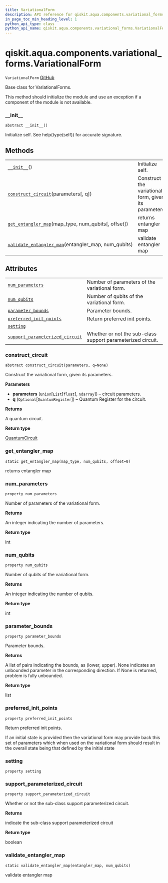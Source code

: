 ```yaml
---
title: VariationalForm
description: API reference for qiskit.aqua.components.variational_forms.VariationalForm
in_page_toc_min_heading_level: 1
python_api_type: class
python_api_name: qiskit.aqua.components.variational_forms.VariationalForm
---
```


# qiskit.aqua.components.variational\_forms.VariationalForm

<span id="qiskit.aqua.components.variational_forms.VariationalForm" />

`VariationalForm` [GitHub](https://github.com/qiskit-community/qiskit-aqua/tree/stable/0.9/qiskit/aqua/components/variational_forms/variational_form.py "view source code")

Base class for VariationalForms.

This method should initialize the module and use an exception if a component of the module is not available.

### \_\_init\_\_

<span id="qiskit.aqua.components.variational_forms.VariationalForm.__init__" />

`abstract __init__()`

Initialize self. See help(type(self)) for accurate signature.

## Methods

|                                                                                                                                                                                                                             |                                                       |
| --------------------------------------------------------------------------------------------------------------------------------------------------------------------------------------------------------------------------- | ----------------------------------------------------- |
| [`__init__`](#qiskit.aqua.components.variational_forms.VariationalForm.__init__ "qiskit.aqua.components.variational_forms.VariationalForm.__init__")()                                                                      | Initialize self.                                      |
| [`construct_circuit`](#qiskit.aqua.components.variational_forms.VariationalForm.construct_circuit "qiskit.aqua.components.variational_forms.VariationalForm.construct_circuit")(parameters\[, q])                           | Construct the variational form, given its parameters. |
| [`get_entangler_map`](#qiskit.aqua.components.variational_forms.VariationalForm.get_entangler_map "qiskit.aqua.components.variational_forms.VariationalForm.get_entangler_map")(map\_type, num\_qubits\[, offset])          | returns entangler map                                 |
| [`validate_entangler_map`](#qiskit.aqua.components.variational_forms.VariationalForm.validate_entangler_map "qiskit.aqua.components.variational_forms.VariationalForm.validate_entangler_map")(entangler\_map, num\_qubits) | validate entangler map                                |

## Attributes

|                                                                                                                                                                                                                     |                                                             |
| ------------------------------------------------------------------------------------------------------------------------------------------------------------------------------------------------------------------- | ----------------------------------------------------------- |
| [`num_parameters`](#qiskit.aqua.components.variational_forms.VariationalForm.num_parameters "qiskit.aqua.components.variational_forms.VariationalForm.num_parameters")                                              | Number of parameters of the variational form.               |
| [`num_qubits`](#qiskit.aqua.components.variational_forms.VariationalForm.num_qubits "qiskit.aqua.components.variational_forms.VariationalForm.num_qubits")                                                          | Number of qubits of the variational form.                   |
| [`parameter_bounds`](#qiskit.aqua.components.variational_forms.VariationalForm.parameter_bounds "qiskit.aqua.components.variational_forms.VariationalForm.parameter_bounds")                                        | Parameter bounds.                                           |
| [`preferred_init_points`](#qiskit.aqua.components.variational_forms.VariationalForm.preferred_init_points "qiskit.aqua.components.variational_forms.VariationalForm.preferred_init_points")                         | Return preferred init points.                               |
| [`setting`](#qiskit.aqua.components.variational_forms.VariationalForm.setting "qiskit.aqua.components.variational_forms.VariationalForm.setting")                                                                   |                                                             |
| [`support_parameterized_circuit`](#qiskit.aqua.components.variational_forms.VariationalForm.support_parameterized_circuit "qiskit.aqua.components.variational_forms.VariationalForm.support_parameterized_circuit") | Whether or not the sub-class support parameterized circuit. |

### construct\_circuit

<span id="qiskit.aqua.components.variational_forms.VariationalForm.construct_circuit" />

`abstract construct_circuit(parameters, q=None)`

Construct the variational form, given its parameters.

**Parameters**

*   **parameters** (`Union`\[`List`\[`float`], `ndarray`]) – circuit parameters.
*   **q** (`Optional`\[`QuantumRegister`]) – Quantum Register for the circuit.

**Returns**

A quantum circuit.

**Return type**

[QuantumCircuit](qiskit.circuit.QuantumCircuit "qiskit.circuit.QuantumCircuit")

### get\_entangler\_map

<span id="qiskit.aqua.components.variational_forms.VariationalForm.get_entangler_map" />

`static get_entangler_map(map_type, num_qubits, offset=0)`

returns entangler map

### num\_parameters

<span id="qiskit.aqua.components.variational_forms.VariationalForm.num_parameters" />

`property num_parameters`

Number of parameters of the variational form.

**Returns**

An integer indicating the number of parameters.

**Return type**

int

### num\_qubits

<span id="qiskit.aqua.components.variational_forms.VariationalForm.num_qubits" />

`property num_qubits`

Number of qubits of the variational form.

**Returns**

An integer indicating the number of qubits.

**Return type**

int

### parameter\_bounds

<span id="qiskit.aqua.components.variational_forms.VariationalForm.parameter_bounds" />

`property parameter_bounds`

Parameter bounds.

**Returns**

A list of pairs indicating the bounds, as (lower, upper). None indicates an unbounded parameter in the corresponding direction. If None is returned, problem is fully unbounded.

**Return type**

list

### preferred\_init\_points

<span id="qiskit.aqua.components.variational_forms.VariationalForm.preferred_init_points" />

`property preferred_init_points`

Return preferred init points.

If an initial state is provided then the variational form may provide back this set of parameters which when used on the variational form should result in the overall state being that defined by the initial state

### setting

<span id="qiskit.aqua.components.variational_forms.VariationalForm.setting" />

`property setting`

### support\_parameterized\_circuit

<span id="qiskit.aqua.components.variational_forms.VariationalForm.support_parameterized_circuit" />

`property support_parameterized_circuit`

Whether or not the sub-class support parameterized circuit.

**Returns**

indicate the sub-class support parameterized circuit

**Return type**

boolean

### validate\_entangler\_map

<span id="qiskit.aqua.components.variational_forms.VariationalForm.validate_entangler_map" />

`static validate_entangler_map(entangler_map, num_qubits)`

validate entangler map

